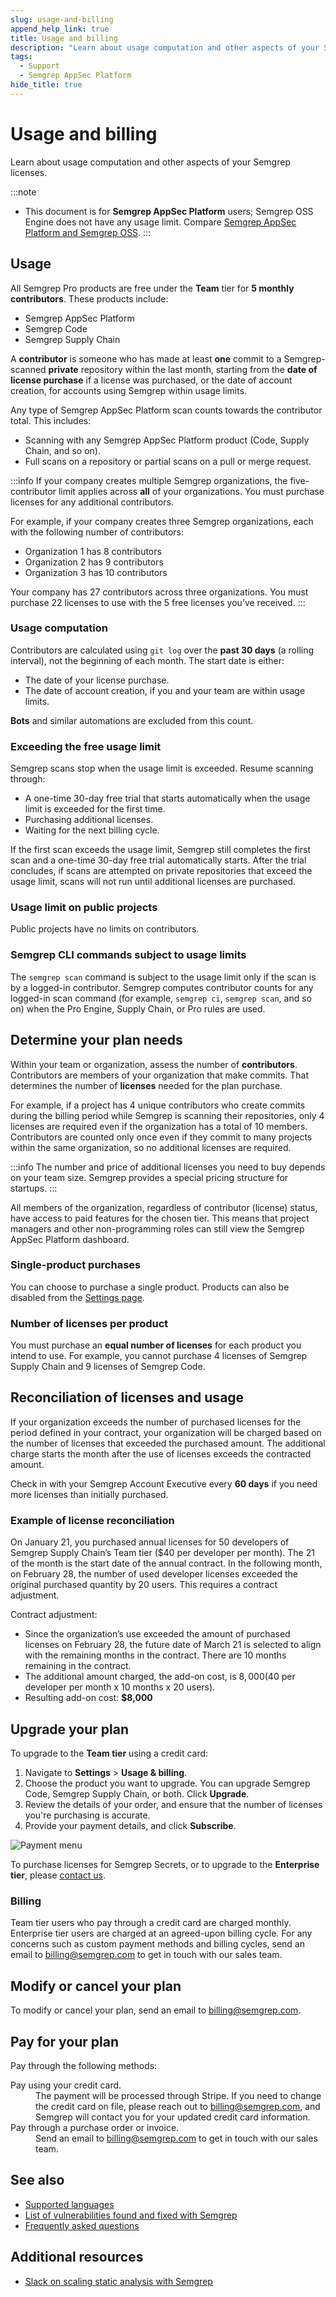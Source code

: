 ```yaml
---
slug: usage-and-billing
append_help_link: true
title: Usage and billing
description: "Learn about usage computation and other aspects of your Semgrep licenses."
tags:
  - Support
  - Semgrep AppSec Platform
hide_title: true
---
```


# Usage and billing


<!-- tk change all mentions of semgrep pro to semgrep appsec platform -->

Learn about usage computation and other aspects of your Semgrep licenses.

:::note
- This document is for **Semgrep AppSec Platform** users; Semgrep OSS Engine does not have any usage limit. Compare [<i class="fa-regular fa-file-lines"></i> Semgrep AppSec Platform and Semgrep OSS](/semgrep-pro-vs-oss).
:::

## Usage

All Semgrep Pro products are free under the **Team** tier for **5 monthly contributors**. These products include:

- Semgrep AppSec Platform
- Semgrep Code
- Semgrep Supply Chain

A **contributor** is someone who has made at least **one** commit to a Semgrep-scanned **private** repository within the last month, starting from the **date of license purchase** if a license was purchased, or the date of account creation, for accounts using Semgrep within usage limits.

Any type of Semgrep AppSec Platform scan counts towards the contributor total. This includes:

- Scanning with any Semgrep AppSec Platform product (Code, Supply Chain, and so on).
- Full scans on a repository or partial scans on a pull or merge request.

:::info
If your company creates multiple Semgrep organizations, the five-contributor limit applies across **all** of your organizations. You must purchase licenses for any additional contributors.

For example, if your company creates three Semgrep organizations, each with the following number of contributors:

- Organization 1 has 8 contributors
- Organization 2 has 9 contributors
- Organization 3 has 10 contributors

Your company has 27 contributors across three organizations. You must purchase 22 licenses to use with the 5 free licenses you’ve received.
:::

### Usage computation

Contributors are calculated using `git log` over the **past 30 days** (a rolling interval), not the beginning of each month. The start date is either:

- The date of your license purchase.
- The date of account creation, if you and your team are within usage limits.

**Bots** and similar automations are excluded from this count.

### Exceeding the free usage limit

Semgrep scans stop when the usage limit is exceeded. Resume scanning through:

- A one-time 30-day free trial that starts automatically when the usage limit is exceeded for the first time.
- Purchasing additional licenses.
- Waiting for the next billing cycle.

If the first scan exceeds the usage limit, Semgrep still completes the first scan and a one-time 30-day free trial automatically starts. After the trial concludes, if scans are attempted on private repositories that exceed the usage limit, scans will not run until additional licenses are purchased.

### Usage limit on public projects

Public projects have no limits on contributors.

### Semgrep CLI commands subject to usage limits

The `semgrep scan` command is subject to the usage limit only if the scan is by a logged-in contributor. Semgrep computes contributor counts for any logged-in scan command (for example, `semgrep ci`, `semgrep scan`, and so on) when the Pro Engine, Supply Chain, or Pro rules are used.

## Determine your plan needs

Within your team or organization, assess the number of **contributors**. Contributors are members of your organization that make commits. That determines the number of **licenses** needed for the plan purchase.

For example, if a project has 4 unique contributors who create commits during the billing period while Semgrep is scanning their repositories, only 4 licenses are required even if the organization has a total of 10 members. Contributors are counted only once even if they commit to many projects within the same organization, so no additional licenses are required.

:::info
The number and price of additional licenses you need to buy depends on your team size. Semgrep provides a special pricing structure for startups.
:::

All members of the organization, regardless of contributor (license) status, have access to paid features for the chosen tier. This means that project managers and other non-programming roles can still view the Semgrep AppSec Platform dashboard.

### Single-product purchases

You can choose to purchase a single product. Products can also be disabled from the [Settings page](https://semgrep.dev/orgs/-/settings).

### Number of licenses per product

You must purchase an **equal number of licenses** for each product you intend to use. For example, you cannot purchase 4 licenses of Semgrep Supply Chain and 9 licenses of Semgrep Code.

## Reconciliation of licenses and usage

If your organization exceeds the number of purchased licenses for the period defined in your contract, your organization will be charged based on the number of licenses that exceeded the purchased amount. The additional charge starts the month after the use of licenses exceeds the contracted amount.

Check in with your Semgrep Account Executive every **60 days** if you need more licenses than initially purchased.

### Example of license reconciliation

On January 21, you purchased annual licenses for 50 developers of Semgrep Supply Chain’s Team tier ($40 per developer per month). The 21 of the month is the start date of the annual contract. In the following month, on February 28, the number of used developer licenses exceeded the original purchased quantity by 20 users. This requires a contract adjustment.

Contract adjustment:

- Since the organization’s use exceeded the amount of purchased licenses on February 28, the future date of March 21 is selected to align with the remaining months in the contract. There are 10 months remaining in the contract.
- The additional amount charged, the add-on cost, is $8,000 ($40 per developer per month x 10 months x 20 users).
- Resulting add-on cost: **$8,000**

## Upgrade your plan

To upgrade to the **Team tier** using a credit card:

1. Navigate to **Settings** > **Usage & billing**.
2. Choose the product you want to upgrade. You can upgrade Semgrep Code, Semgrep Supply Chain, or both. Click **Upgrade**.
3. Review the details of your order, and ensure that the number of licenses you're purchasing is accurate.
4. Provide your payment details, and click **Subscribe**.

![Payment menu](/img/billing-and-pricing-payment.png)<br />

To purchase licenses for Semgrep Secrets, or to upgrade to the **Enterprise tier**, please [contact us](https://semgrep.dev/contact-us).

### Billing

Team tier users who pay through a credit card are charged monthly. Enterprise tier users are charged at an agreed-upon billing cycle. For any concerns such as custom payment methods and billing cycles, send an email to [billing@semgrep.com](mailto:billing@semgrep.com) to get in touch with our sales team.

## Modify or cancel your plan

To modify or cancel your plan, send an email to [billing@semgrep.com](mailto:billing@semgrep.com).

## Pay for your plan

Pay through the following methods:

<dl>
  <dt>Pay using your credit card.</dt>
  <dd>The payment will be processed through Stripe. If you need to change the credit card on file, please reach out to <a href="mailto:billing@semgrep.com">billing@semgrep.com</a>, and Semgrep will contact you for your updated credit card information.</dd>
  <dt>Pay through a purchase order or invoice.</dt>
  <dd>
    Send an email to <a href="mailto:billing@semgrep.com">billing@semgrep.com</a> to get in touch
    with our sales team.
  </dd>
</dl>

## See also

- [Supported languages](/supported-languages)
- [List of vulnerabilities found and fixed with Semgrep](/trophy-case)
- [Frequently asked questions](/faq)

## Additional resources

- [Slack on scaling static analysis with Semgrep](https://semgrep.dev/blog/2021/slack-presents-semgrep-at-def-con-appsec-village/)
